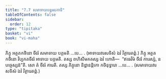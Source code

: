 ```yaml
---
title: "7.7 សមាទាយបន្នរសកាទិ"
tableOfContents: false
sidebar:
  order: 12
type: "tipitaka"
basket: "vi"
book: "vi-maha"
---
```



<DynamicBreadcrumb />

<Division number="316" book="vi-maha">

<Paragraph number="1446" book="vi-maha">
ភិក្ខុ អត្ថតកថិនោ ចីវរំ សមាទាយ បក្កមតិ …បេ… .

</Paragraph>
</Division>

<Paragraph number="1447" type="center" book="vi-maha">
(អាទាយវារសទិសំ ឯវំ វិត្ថារេតព្ពំ.)


</Paragraph>

<Paragraph number="1448" book="vi-maha">
ភិក្ខុ អត្ថតកថិនោ វិប្បកតចីវរំ អាទាយ បក្កមតិ. តស្ស ពហិសីមគតស្ស ឯវំ ហោតិ—  “ឥធេវិមំ ចីវរំ ការេស្សំ, ន បច្ចេស្សន៑”តិ. សោ តំ ចីវរំ ការេតិ. តស្ស ភិក្ខុនោ និដ្ឋានន្តិកោ កថិនុទ្ធារោ …បេ… .

</Paragraph>

<Paragraph number="1449" type="center" book="vi-maha">
(សមាទាយវារសទិសំ ឯវំ វិត្ថារេតព្ពំ.)
</Paragraph>